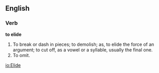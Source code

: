 ==English==

===Verb===

'''to elide'''

#To break or dash in pieces; to demolish; as, to elide the force of an argument; to cut off, as a vowel or a syllable, usually the final one.
#To omit.

[[io:Elide]]